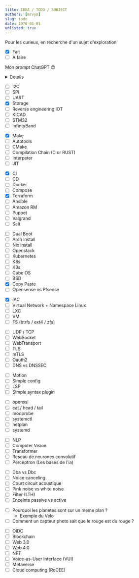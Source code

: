 ```yaml
---
title: IDEA / TODO / SUBJECT
authors: [mrvym]
slug: todo
date: 1970-01-01 
unlisted: true
---
```


Pour les curieux, en recherche d'un sujet d'exploration 

- [X] Fait
- [ ] A faire 

<!-- truncate --> 

Mon prompt ChatGPT :wink:
<details>
Hello, I'm a French IT specialist. I want to improve my English, so I've created a blog about IT in English. You have two tasks:
- Firstly, to list all the bad words, incorrect sentences and misspelled words. 
You have to explain why and where the problem lies. You must explain this in French. If a sentence is correct, don't mention it.
- For the second part, you need to critique the article. Any potential tips, topics... Anything that could improve the article. The critique must be in English.
Be quick and precise, without unnecessary detail.
</details>

<Tabs>
<TabItem value="hardware" label="Hardware">

- [ ] I2C
- [ ] SPI
- [ ] UART
- [X] Storage
- [ ] Reverse engineering IOT
- [ ] KICAD
- [ ] STM32
- [ ] InfintyBand

</TabItem>
<TabItem value="ToolChain" label="ToolChain">

- [X] Make
- [ ] Autotools 
- [ ] CMake
- [ ] Compilation Chain (C or RUST)
- [ ] Interpeter
- [ ] JIT

</TabItem>
<TabItem value="Deploy" label="Deploy">

- [X] CI
- [ ] CD
- [ ] Docker 
- [ ] Compose
- [x] Terraform
- [ ] Ansible
- [ ] Amazon RM
- [ ] Puppet 
- [ ] Valgrand
- [ ] Salt

</TabItem>
<TabItem value="Linux" label="Linux">

- [ ] Dual Boot
- [ ] Arch Install
- [ ] Nix install
- [ ] Openstack
- [ ] Kubernetes
- [ ] K8s
- [ ] K3s
- [ ] Cube OS
- [ ] BSD
- [X] Copy Paste
- [ ] Opensense vs Pfsense

</TabItem>
<TabItem value="Proxmox" label="Proxmox">

- [X] IAC
- [ ] Virtual Network + Namespace Linux
- [ ] LXC
- [ ] VM
- [ ] FS (btrfs / ext4 / zfs)

</TabItem>
<TabItem value="Protocole" label="Protocole">

- [ ] UDP / TCP
- [ ] WebSocket
- [ ] WebTransport
- [ ] TLS
- [ ] mTLS
- [ ] Oauth2 
- [ ] DNS vs DNSSEC

</TabItem>
</Tabs>

<Tabs>
<TabItem value="Vim" label="Vim">

- [ ] Motion
- [ ] Simple config
- [ ] LSP
- [ ] Simple syntax plugin

</TabItem>
<TabItem value="Utils" label="Utils">

- [ ] openssl
- [ ] cat / head / tail 
- [ ] modprobe
- [ ] systemctl
- [ ] netplan
- [ ] systemd

</TabItem>
<TabItem value="IA" label="IA">

- [ ] NLP
- [ ] Computer Vision
- [ ] Transformer
- [ ] Reseau de neurones convolutif
- [ ] Perceptron (Les bases de l'ia)

</TabItem>
<TabItem value="Son" label="Son">

- [ ] Dba vs Dbc
- [ ] Noice canceling
- [ ] Court circuit acoustique
- [ ] Pink noise vs white noise
- [ ] Filter (LTH)
- [ ] Enceinte passive vs active

</TabItem>
<TabItem value="Physics" label="Physics">

- [ ] Pourquoi les planetes sont sur un meme plan ? 
    - Exemple du Velo
- [ ] Comment un capteur photo sait que le rouge est du rouge ? 

</TabItem>
<TabItem value="Rabbit Hole" label="Rabbit Hole">

- [ ] OIDC
- [ ] Blockchain
- [ ] Web 3.0
- [ ] Web 4.0 
- [ ] NFT
- [ ] Voice-as-User Interface (VUI)
- [ ] Metaverse
- [ ] Cloud computing (RoCEE)

</TabItem>
</Tabs>
